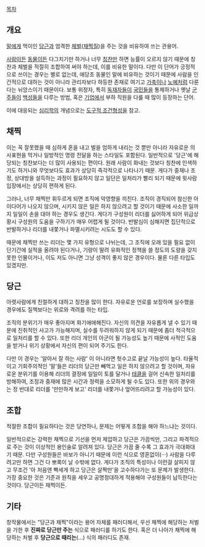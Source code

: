 [[목차]]
== 개요 ==
[[말]]에게 먹이인 [[당근]]과 엄격한 [[체벌]]([[채찍질]])을 주는 것을 비유하여 쓰는 관용어.

[[사람]]이든 [[동물]]이든 다그치기만 하거나 너무 [[칭찬]]만 하면 능률이 오르지 않기 때문에 칭찬과 체벌을 적절히 조합하여 써야 하는데, 이를 비유한 말이다. 다만 이 단어가 긍정적으로 쓰이는 경우는 별로 없는데, 애당초 동물인 말에 비유하는 것이기 때문에 사람을 인간적으로 대하는 것이 아니라 관리자보다 하등한 존재로 여기고 [[가축]]이나 [[노예]]처럼 다룬다는 뉘앙스이기 때문이다. 보통 위정자, 특히 [[독재자]]들이 [[국민]]들을 통제하거나 옛날 [[군주]]들이 [[백성]]들을 다루는 방법, 혹은 [[기업]]에서 부하 직원을 다룰 때 많이 등장하는 단어.

이에 대응되는 [[심리학]]의 개념으로는 [[도구적 조건형성]]을 참고.
== 채찍 ==
이는 꼭 잘못했을 때 심하게 혼을 내고 벌을 엄하게 내리는 것 뿐만 아니라 자유로운 의사표현을 막거나 일방적인 명령 전달을 하는 스타일도 포함된다. 일반적으로 '당근'에 해당되는 칭찬보다는 더 많이 사용되는 편이다. 원래 사람이 화내는 것보다 칭찬에 인색하기도 하거니와 무엇보다도 효과가 상당히 즉각적으로 나타나기 때문. 게다가 중재나 조정, 상대방을 설득하는 과정이 필요하지 않고 일단은 일처리가 빨리 되기 때문에 윗사람 입장에서는 상당히 편하게 된다.

그러나, 너무 채찍만 휘두르게 되면 조직에 악영향을 끼친다. 조직이 경직되어 참신한 아이다어가 나오지 않으며, 시키지 않은 일은 하지 않으려고 할 것이기 때문에 사소한 일까지 일일이 손을 대야 하는 경우도 생긴다. 게다가 구성원이 리더를 싫어하게 되어 위급상황시 구성원의 도움을 구하기가 매우 어렵게 될 것이다. 반발심이 심해지면 집단적으로 반발하거나 리더를 내쫓거나 파멸시키려는 시도도 할 수 있다.

때문에 채찍만 쓰는 리더는 몇 가지 유형으로 나뉘는데, 그 조직에 오래 있을 필요 없이 단기간에 실적을 올려야 된다거나, 기량이 딸려 유화적인 정책을 쓸 정도의 도량을 갖지 못한 인물이거나, 이도 저도 아니면 그냥 성격이 좋지 않은 경우이다. 물론 다른 타입도 있겠지만.

== 당근 ==
아랫사람에게 친절하게 대하고 칭찬을 많이 한다. 자유로운 언로를 보장하며 실수했을 경우에도 질책보다는 위로와 격려를 하는 타입.

조직의 분위기가 매우 좋아지며 화기애애해진다. 자신의 의견을 자유롭게 낼 수 있기 때문에 진취적인 사고가 가능해지며, 실수를 두려워하지 않게 되기 때문에 좀더 적극적으로 일처리를 할 수 있다. 또한 리더 개인의 아군이 될 가능성도 높기 때문에 사적인 도움을 받거나 위기 상황에서 자신의 편이 되어 주기도 한다. 

다만 이 경우는 '알아서 잘 하는 사람' 이 아니라면 헛수고로 끝날 가능성이 높다. 타율적이고 기회주의적인 '말'들은 리더의 당근만 빼먹고 일은 하지 않으려고 할 것이며, 자유로운 분위기를 이용해 리더의 결정에 일일이 토를 달거나 [[태클]]을 걸어 신속한 일처리를 방해하여, 조정과 중재에 많은 시간과 정력을 소모하게 될 수도 있다. 또한 위의 경우와는 정 반대로 리더를 '만만하게 보고' 리더를 내쫓거나 엎어뜨리려고 할 가능성이 있다. 

== 조합 ==
적절한 조합이 필요하다는 것은 당연하나, 문제는 어떻게 조합을 해야 하느냐는 것이다.

일반적으로는 강력한 채찍으로 기선을 먼저 제압하고 당근은 가끔씩만, 그리고 파격적으로 주는 것이 이상적인 용인술로 알려져 있다. 당근은 가끔 줄 수록 그 효과가 극대화대기 때문. 다만 구성원들은 바보가 아니기 때문에 이런 식으로 영혼없이(···) 사람을 다루려고만 하면 그건 다 뽀록이 날 수밖에 없다. 게다가 조직의 특성이나 이런걸 살피지 않고 무조건 '아 처음엔 빡세게 하고 당근은 살짝만'을 고수하다가는 또 문제가 발생한다. 가장 중요한 것은 기준과 원칙을 세우고 공명정대하게 적용해야 구성원들이 납득한다는 것이다. 당근이든 채찍이든.

== 기타 ==
창작물에서는 "당근과 채찍"이라는 용어 자체를 패러디해서, 우선 채찍에 해당하는 처벌을 가한 후 '''진짜로 당근만 주는''' 식으로 패러디를 하기도 한다. 혹은 더 나아가 채찍에 해당하는 처벌 후 '''당근으로 때리는'''(...) 식의 패러디도 존재.

